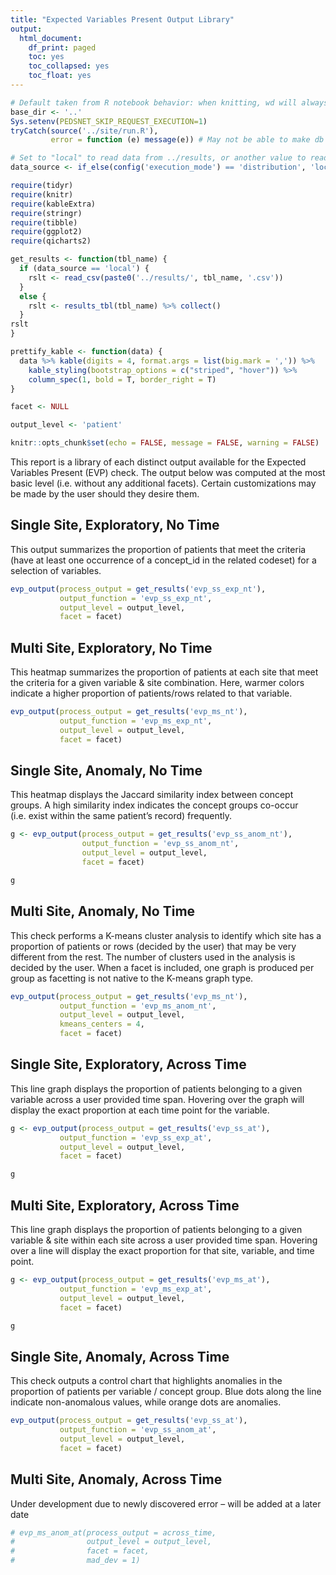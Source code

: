 ```yaml
---
title: "Expected Variables Present Output Library"
output:
  html_document:
    df_print: paged
    toc: yes
    toc_collapsed: yes
    toc_float: yes
---
```


```r
# Default taken from R notebook behavior: when knitting, wd will always be location of notebook
base_dir <- '..'
Sys.setenv(PEDSNET_SKIP_REQUEST_EXECUTION=1)
tryCatch(source('../site/run.R'),
         error = function (e) message(e)) # May not be able to make db connection

# Set to "local" to read data from ../results, or another value to read from db
data_source <- if_else(config('execution_mode') == 'distribution', 'local', 'not_local')

require(tidyr)
require(knitr)
require(kableExtra)
require(stringr)
require(tibble)
require(ggplot2)
require(qicharts2)

get_results <- function(tbl_name) {
  if (data_source == 'local') {
    rslt <- read_csv(paste0('../results/', tbl_name, '.csv'))
  }
  else {
    rslt <- results_tbl(tbl_name) %>% collect()
  }
rslt
}

prettify_kable <- function(data) {
  data %>% kable(digits = 4, format.args = list(big.mark = ',')) %>%
    kable_styling(bootstrap_options = c("striped", "hover")) %>%
    column_spec(1, bold = T, border_right = T)
}

facet <- NULL

output_level <- 'patient'

knitr::opts_chunk$set(echo = FALSE, message = FALSE, warning = FALSE)

```

This report is a library of each distinct output available for the Expected Variables Present (EVP) check. The output below was computed at the most basic level (i.e. without any additional facets). Certain customizations may be made by the user should they desire them.

## Single Site, Exploratory, No Time

This output summarizes the proportion of patients that meet the criteria (have at least one occurrence of a concept_id in the related codeset) for a selection of variables.

```r

evp_output(process_output = get_results('evp_ss_exp_nt'),
           output_function = 'evp_ss_exp_nt',
           output_level = output_level,
           facet = facet)

```

## Multi Site, Exploratory, No Time

This heatmap summarizes the proportion of patients at each site that meet the criteria for a given variable & site combination. Here, warmer colors indicate a higher proportion of patients/rows related to that variable.

```r

evp_output(process_output = get_results('evp_ms_nt'),
           output_function = 'evp_ms_exp_nt',
           output_level = output_level,
           facet = facet)

```

## Single Site, Anomaly, No Time

This heatmap displays the Jaccard similarity index between concept groups. A high similarity index indicates the concept groups co-occur (i.e. exist within the same patient's record) frequently.

```r

g <- evp_output(process_output = get_results('evp_ss_anom_nt'),
                output_function = 'evp_ss_anom_nt',
                output_level = output_level,
                facet = facet)

g

```

## Multi Site, Anomaly, No Time

This check performs a K-means cluster analysis to identify which site has a proportion of patients or rows (decided by the user) that may be very different from the rest. The number of clusters used in the analysis is decided by the user. When a facet is included, one graph is produced per group as facetting is not native to the K-means graph type.

```r

evp_output(process_output = get_results('evp_ms_nt'),
           output_function = 'evp_ms_anom_nt',
           output_level = output_level,
           kmeans_centers = 4,
           facet = facet)

```

## Single Site, Exploratory, Across Time

This line graph displays the proportion of patients belonging to a given variable across a user provided time span. Hovering over the graph will display the exact proportion at each time point for the variable.

```r

g <- evp_output(process_output = get_results('evp_ss_at'),
           output_function = 'evp_ss_exp_at',
           output_level = output_level,
           facet = facet)

g

```

## Multi Site, Exploratory, Across Time

This line graph displays the proportion of patients belonging to a given variable & site within each site across a user provided time span. Hovering over a line will display the exact proportion for that site, variable, and time point.

```r

g <- evp_output(process_output = get_results('evp_ms_at'),
           output_function = 'evp_ms_exp_at',
           output_level = output_level,
           facet = facet)

g
```

## Single Site, Anomaly, Across Time

This check outputs a control chart that highlights anomalies in the proportion of patients per variable / concept group. Blue dots along the line indicate non-anomalous values, while orange dots are anomalies.

```r

evp_output(process_output = get_results('evp_ss_at'),
           output_function = 'evp_ss_anom_at',
           output_level = output_level,
           facet = facet)

```

## Multi Site, Anomaly, Across Time

Under development due to newly discovered error -- will be added at a later date

<!-- This heat map shows the proportion of "unstable" concept groups across time. The check will look for concept groups that fall a certain number of MAD (provided by the user) away from the all site median throughout the user specified time span. The "instability" of the concept is represented by both the number and proportion of outliers within a given site + concept group pair. -->

```r

# evp_ms_anom_at(process_output = across_time,
#                output_level = output_level,
#                facet = facet,
#                mad_dev = 1)

```